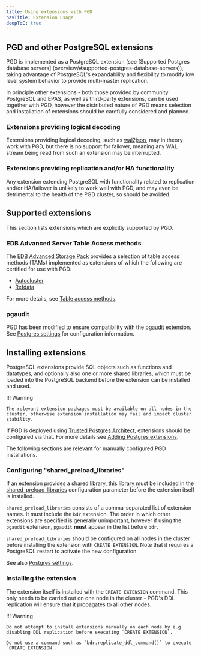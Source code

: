 ```yaml
---
title: Using extensions with PGD
navTitle: Extension usage
deepToC: true
---
```


## PGD and other PostgreSQL extensions

PGD is implemented as a PostgreSQL extension (see [Supported Postgres database servers] (overview/#supported-postgres-database-servers)), taking advantage of PostgreSQL's expandability and flexibility to modify low level system behavior to provide multi-master replication.

In principle other extensions - both those provided by community PostgreSQL and EPAS, as well as third-party extensions, can be used together with PGD, however the distributed nature of PGD means selection and installation of extensions should be carefully considered and planned.

### Extensions providing logical decoding

Extensions providing logical decoding, such as [wal2json](https://github.com/eulerto/wal2json), may in theory work with PGD, but there is no support for failover, meaning any WAL stream being read from such an extension may be interrupted.

### Extensions providing replication and/or HA functionality

Any extension extending PostgreSQL with functionality related to replication and/or HA/failover is unlikely to work well with PGD, and may even be detrimental to the health of the PGD cluster, so should be avoided.

## Supported extensions

This section lists extensions which are explicitly supported by PGD.

### EDB Advanced Server Table Access methods

The [EDB Advanced Storage Pack](/pg_extensions/advanced_storage_pack/) provides a selection of table access methods (TAMs) implemented as extensions of which the following are certified for use with PGD:

 - [Autocluster](/pg_extensions/advanced_storage_pack/#autocluster)
 - [Refdata](/pg_extensions/advanced_storage_pack/#refdata)

For more details, see [Table access methods](table-access-methods).

### pgaudit

PGD has been modified to ensure compatibility with the [pgaudit](https://www.pgaudit.org/) extension.
See [Postgres settings](../postgres-configuration/#postgres-settings) for configuration information.


## Installing extensions

PostgreSQL extensions provide SQL objects such as functions and datatypes, and optionally also one or more shared libraries, which must be loaded into the PostgreSQL backend before the extension can be installed and used.

!!! Warning

    The relevant extension packages must be available on all nodes in the cluster, otherwise extension installation may fail and impact cluster stability.

If PGD is deployed using [Trusted Postgres Architect](/tpa/latest/), extensions should be configured via that. 
For more details see [Adding Postgres extensions](/tpa/latest/reference/postgres_extension_configuration).

The following sections are relevant for manually configured PGD installations.

### Configuring "shared_preload_libraries"

If an extension provides a shared library, this library must be included in the [shared_preload_libraries](https://www.postgresql.org/docs/current/runtime-config-client.html#GUC-SHARED-PRELOAD-LIBRARIES) configuration parameter before the extension itself is installed.

`shared_preload_libraries` consists of a comma-separated list of extension names. 
It must include the `bdr` extension. 
The order in which other extensions are specified is generally unimportant, however if using the `pgaudit` extension, `pgaudit` **must** appear in the list before `bdr`.

`shared_preload_libraries` should be configured on all nodes in the cluster before installing the extension with `CREATE EXTENSION`. 
Note that it requires a PostgreSQL restart to activate the new configuration.

See also [Postgres settings](../postgres-configuration/#postgres-settings).


### Installing the extension

The extension itself is installed with the `CREATE EXTENSION` command. 
This only needs to be carried out on one node in the cluster - PGD's DDL replication will ensure that it propagates to all other nodes.

!!! Warning

    Do not attempt to install extensions manually on each node by e.g. disabling DDL replication before executing `CREATE EXTENSION`.

    Do not use a command such as `bdr.replicate_ddl_command()` to execute `CREATE EXTENSION`.

